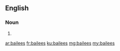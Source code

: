==English==

===Noun===
{{head|en|plural}}

# {{plural of|bailee|lang=en}}

[[ar:bailees]]
[[fr:bailees]]
[[ku:bailees]]
[[mg:bailees]]
[[my:bailees]]